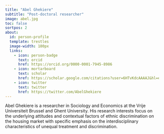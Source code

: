 ```yaml
---
title: "Abel Ghekiere"
subtitle: "Post-doctoral researcher"
image: abel.jpg
toc: false
sortpos: 2
about:
  id: person-profile
  template: trestles
  image-width: 180px
  links:
    - icon: person-badge
      text: orcid
      href: https://orcid.org/0000-0001-7945-8986
    - icon: mortarboard
      text: scholar
      href: https://scholar.google.com/citations?user=6HTvKdcAAAAJ&hl=en&oi=ao
    - icon: twitter
      text: twitter
      href: https://twitter.com/AbelGhekiere
---
```


:::{#person-profile}

Abel Ghekiere is a researcher in Sociology and Economics at the Vrije Universiteit Brussel and Ghent University. His research interests focus on the underlying attitudes and contextual factors of ethnic discrimination on the housing market with specific emphasis on the interdisciplinary characteristics of unequal treatment and discrimination. 

:::
